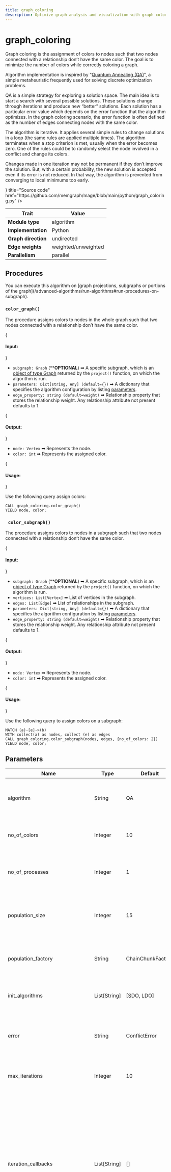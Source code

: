 ```yaml
---
title: graph_coloring
description: Optimize graph analysis and visualization with graph coloring in Memgraph. Explore tutorials and comprehensive documentation to learn how to effectively color and analyze your graphs.
---
```



# graph_coloring

Graph coloring is the assignment of colors to nodes such that two nodes
connected with a relationship don’t have the same color. The goal is to minimize
the number of colors while correctly coloring a graph.

Algorithm implementation is inspired by "[Quantum Annealing
(QA)](https://link.springer.com/chapter/10.1007/978-3-642-22000-5_57)", a
simple metaheuristic frequently used for solving discrete optimization problems.

QA is a simple strategy for exploring a solution space. The main idea is to
start a search with several possible solutions. These solutions change through
iterations and produce new “better” solutions. Each solution has a particular
error value which depends on the error function that the algorithm optimizes. In
the graph coloring scenario, the error function is often defined as the number
of edges connecting nodes with the same color.

The algorithm is iterative. It applies several simple rules to change solutions
in a loop (the same rules are applied multiple times). The algorithm terminates
when a stop criterion is met, usually when the error becomes zero. One of the
rules could be to randomly select the node involved in a conflict and change its
colors.

Changes made in one iteration may not be permanent if they don’t improve the
solution. But, with a certain probability, the new solution is accepted even if
its error is not reduced. In that way, the algorithm is prevented from
converging to local minimums too early.

<Cards>
  <Card
    icon={<GitHub />}
    title="Source code"
    href="https://github.com/memgraph/mage/blob/main/python/graph_coloring.py"
  />
</Cards>

| Trait               | Value                |
| ------------------- | -------------------- |
| **Module type**     | algorithm            |
| **Implementation**  | Python               |
| **Graph direction** | undirected           |
| **Edge weights**    | weighted/unweighted  |
| **Parallelism**     | parallel             |

## Procedures

<Callout type="info">
You can execute this algorithm on [graph projections, subgraphs or portions of the graph](/advanced-algorithms/run-algorithms#run-procedures-on-subgraph).
</Callout>

### `color_graph()`

The procedure assigns colors to nodes in the whole graph such that two nodes
connected with a relationship don’t have the same color.

{<h4> Input: </h4>}

- `subgraph: Graph` (****OPTIONAL**) ➡ A specific subgraph, which is an [object of type Graph](/advanced-algorithms/run-algorithms#run-procedures-on-subgraph) returned by the `project()` function, on which the algorithm is run.
- `parameters: Dict[string, Any] (default={})` ➡ A dictionary that specifies the algorithm configuration by listing [parameters](#parameters).
- `edge_property: string (default=weight)` ➡ Relationship property that stores the relationship weight. Any relationship attribute not present defaults to 1.

{<h4> Output: </h4>}

- `node: Vertex` ➡ Represents the node.
- `color: int` ➡ Represents the assigned color.

{<h4> Usage: </h4>}

Use the following query assign colors:

```cypher
CALL graph_coloring.color_graph()
YIELD node, color;
```

### ` color_subgraph()`

The procedure assigns colors to nodes in a subgraph such that two nodes
connected with a relationship don’t have the same color.

{<h4> Input: </h4>}

- `subgraph: Graph` (****OPTIONAL**) ➡ A specific subgraph, which is an [object of type Graph](/advanced-algorithms/run-algorithms#run-procedures-on-subgraph) returned by the `project()` function, on which the algorithm is run.
- `vertices: List[Vertex]` ➡ List of vertices in the subgraph.
- `edges: List[Edge]` ➡ List of relationships in the subgraph.
- `parameters: Dict[string, Any] (default={})` ➡ A dictionary that specifies the algorithm configuration by listing [parameters](#parameters).
- `edge_property: string (default=weight)` ➡ Relationship property that stores the relationship weight. Any relationship attribute not present defaults to 1.

{<h4> Output: </h4>}

- `node: Vertex` ➡ Represents the node.
- `color: int` ➡ Represents the assigned color.

{<h4> Usage: </h4>}

Use the following query to assign colors on a subgraph:

```cypher
MATCH (a)-[e]->(b)
WITH collect(a) as nodes, collect (e) as edges
CALL graph_coloring.color_subgraph(nodes, edges, {no_of_colors: 2})
YIELD node, color;
```

## Parameters

| Name 	                            | Type 	       | Default            | Description 	|
|-----------------------------------|--------------|--------------------|---------------|
| algorithm 	                    | String 	   | QA 	            | An optimization strategy used to find graph coloring. 	                                                                                                                                                                     |
| no_of_colors 	                    | Integer  	   | 10 	            | The number of colors used to color the nodes of the graph. 	                                                                                                                                                                 |
| no_of_processes 	                | Integer 	   | 1 	                | The number of processes used to execute the algorithm in parallel.                                                                                                                                                             |
| population_size 	                | Integer 	   | 15             	| The number of different solutions that are improved through iterations.                                                                                                                                                        |
| population_factory 	            | String 	   | ChainChunkFactory 	| The name of a function that generates an initial population.                                                                                                                                                                   |
| init_algorithms               	| List[String] | [SDO, LDO] 	    | Contains algorithms used to initialize the solutions.  	                                                                                                                                                                     |
| error 	                        | String 	   | ConflictError  	| The name of an error function that is minimized by an optimization strategy. 	                                                                                                                                                 |
| max_iterations 	                | Integer 	   | 10 	            | The maximum number of iterations of an algorithm. 	                                                                                                                                                                         |
| iteration_callbacks           	| List[String] | [] 	            | Contains iteration callbacks. Iteration callback is called after each iteration of the iterative algorithm. Iteration callback saves certain population information and calls specified actions if certain conditions are met. |
| communication_delay              	| Integer  	   | 10 	            | The number of iterations that must pass for neighboring parts to exchange solutions.                                                                                                                                           |
| logging_delay 	                | Integer 	   | 10 	            | The number of iteration after the algorithm information is logged. 	                                                                                                                                                         |
| QA_temperature 	                | Float 	   | 0.035 	            | The temperature parameter of the quantum annealing algorithm. 	                                                                                                                                                             |
| QA_max_steps 	                    | Float 	   |  10 	            | The maximum number of steps in one iteration. 	                                                                                                                                                                             |
| conflict_err_alpha 	            | Float 	   | 0.1 	            | The number that scales the sum of the conflicting edges in the error function formula.                                                                                                                                         |
| conflict_err_beta              	| Float 	   | 0.001      	    | The number that scales the correlation between solutions in the error function formula.                                                                                                                                        |
| mutation 	                        | String       | SimpleMutation	    | The name of a function that changes the solutions. 	                                                                                                                                                                         |
| multiple_mutation_no_of_nodes 	| Integer 	   | 2 	                | The number of nodes that will change color. 	                                                                                                                                                                                 |
| random_mutation_probability 	    | Float 	   | 0.1 	            | The probability that the color of the random node (it does not have to be conflicting) will be changed.                                                                                                                        |
| simple_tunneling_mutation 	    | String 	   | MultipleMutation 	| The name of a mutation function. 	                                                                                                                                                                                             |
| simple_tunneling_probability  	| Float 	   | 0.5 	            | The probability of changing an individual. 	                                                                                                                                                                                 |
| simple_tunneling_error_correction | Float 	   | 2 	                | The mutated individual is accepted only if its error is less than the error of the old individual multiplied by this parameter.                                                                                                |
| simple_tunneling_max_attempts 	| Integer 	   | 25 	            | The maximum number of mutation attempts until the individual is accepted.                                                                                                                                                      |
| convergence_callback_tolerance 	| Integer      | 500 	            | The maximum number of iterations in which if the algorithm does not find a better solution convergence occurs and defined actions are called.                                                                                  |
| convergence_callback_actions   	| String 	   | [SimpleTunneling]  | Actions that are called when convergence is detected.                                                                                                                                                                          |


## Example

<Steps>

{<h3> Database state </h3>} 

The database contains the following data: 

![](/pages/advanced-algorithms/available-algorithms/graph_coloring/graph-coloring-1.png)

Created with the following Cypher queries:

```cypher
MERGE (a:Node {id: 0}) MERGE (b:Node {id: 1}) CREATE (a)-[:RELATION]->(b);
MERGE (a:Node {id: 1}) MERGE (b:Node {id: 2}) CREATE (a)-[:RELATION]->(b);
MERGE (a:Node {id: 3}) MERGE (b:Node {id: 1}) CREATE (a)-[:RELATION]->(b);
MERGE (a:Node {id: 4}) MERGE (b:Node {id: 5}) CREATE (a)-[:RELATION]->(b);
MERGE (a:Node {id: 5}) MERGE (b:Node {id: 6}) CREATE (a)-[:RELATION]->(b);
MERGE (a:Node {id: 7}) MERGE (b:Node {id: 5}) CREATE (a)-[:RELATION]->(b);
MERGE (a:Node {id: 8}) MERGE (b:Node {id: 9}) CREATE (a)-[:RELATION]->(b);
MERGE (a:Node {id: 9}) MERGE (b:Node {id: 10}) CREATE (a)-[:RELATION]->(b);
MERGE (a:Node {id: 8}) MERGE (b:Node {id: 3}) CREATE (a)-[:RELATION]->(b);
MERGE (a:Node {id: 0}) MERGE (b:Node {id: 6}) CREATE (a)-[:RELATION]->(b);
MERGE (a:Node {id: 6}) MERGE (b:Node {id: 8}) CREATE (a)-[:RELATION]->(b);
MERGE (a:Node {id: 0}) MERGE (b:Node {id: 8}) CREATE (a)-[:RELATION]->(b);
MERGE (a:Node {id: 2}) MERGE (b:Node {id: 4}) CREATE (a)-[:RELATION]->(b);
MERGE (a:Node {id: 1}) MERGE (b:Node {id: 10}) CREATE (a)-[:RELATION]->(b);
MERGE (a:Node {id: 10}) MERGE (b:Node {id: 7}) CREATE (a)-[:RELATION]->(b);
```

{<h3> Apply graph coloring </h3>} 

Get the values using the following query:

```cypher
CALL graph_coloring.color_graph({no_of_colors: 4})
YIELD node, color
RETURN node, color;
```

Results:

```plaintext
+-------+-------+
| node  | color |
+-------+-------+
| "130" | "1"   |
| "131" | "3"   |
| "132" | "0"   |
| "133" | "1"   |
| "134" | "2"   |
| "135" | "1"   |
| "136" | "3"   |
| "137" | "0"   |
| "138" | "0"   |
| "139" | "3"   |
| "140" | "1"   |
+-------+-------+
```

</Steps>
